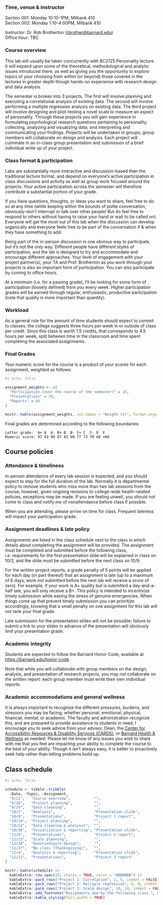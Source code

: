 ### Time, venue & instructor

Section 001: Monday 10:10-1PM, Milbank 410       
Section 002: Monday 1:10-4:00PM, Milbank 410


Instructor: Dr. Rob Brotherton (<rbrother@barnard.edu>)       
Office hour: TBC




### Course overview

This lab will usually be taken concurrently with BC2125 Personality lecture. It will expand upon some of the theoretical, methodological and analytic issues introduced there, as well as giving you the opportunity to explore topics of your choosing from within (or beyond) those covered in the lectures in greater depth though hands-on experience with research design and data analysis.


The semester is broken into 3 projects. The first will involve planning and executing a correlational analysis of existing data. The second will involve performing a multiple regression analysis on existing data. The third project will involve designing and pilot-testing a novel scale to measure an aspect of personality. Through these projects you will gain experience in formulating psychological research questions pertaining to personality; collecting, analyzing and visualizing data; and interpreting and communicating your findings. Projects will be undertaken in groups; group members will collaborate on design and analysis. Each project will culminate in an in-class group presentation and submission of a brief individual write up of your project.



### Class format & participation

Labs are substantially more interactive and discussion-based than the traditional lecture format, and depend on everyone’s active participation in class discussions and activity as well as group work focused around the projects. Your active participation across the semester will therefore contribute a substantial portion of your grade. 

If you have questions, thoughts, or ideas you want to share, feel free to do so at any time (while keeping within the bounds of polite conversation, obviously--don't interrupt or talk over other people! But do feel free to respond to others without having to raise your hand or wait to be called on). Everyone will get the most out of this lab when the discussion can develop organically and everyone feels free to be part of the conversation if & when they have something to add.

Being part of the in-person discussion is one obvious way to participate, but it’s not the only way. Different people have different styles of participation, and the lab is designed to try and accommodate and encourage different approaches. Your level of engagement with your project partner(s), your TA and Prof. Brotherton as you work through your projects is also an important form of participation. You can also participate by coming to office hours.

At a minimum (i.e. for a passing grade), I’ll be looking for some form of participation (loosely defined) from you every week. Higher participation grades will be earned through regular, enthusiastic, productive participation (note that quality is more important than quantity).



### Workload

As a general rule for the amount of time students should expect to commit to classes, the college suggests three hours per week in or outside of class per credit. Since this class is worth 1.5 credits, that corresponds to 4.5 hours per week, split between time in the classroom and time spent completing the associated assignments.



### Final Grades

Your numeric score for the course is a product of your scores for each assignment, weighted as follows:

```r
#| echo: false

assignment_weights <- c(
  "Participation (over the course of the semester)" = 10,
  "Presentations" = 30,
  "Reports" = 60
)

knitr::kable(assignment_weights, col.names = "Weight (%)", format.args = )

```


Final grades are determined according to the following boundaries:

    Letter grade:  A+ A  A-	B+ B  B- C+ C  C- D  F
    Numeric score: 97 93 90 87 83 80 77 73 70 60 <60



## Course policies

### Attendance & timeliness

In-person attendance of every lab session is expected, and you should expect to stay for the full duration of the lab. Normally it is departmental policy to remove students who miss more than two lab sessions from the course; however, given ongoing revisions to college-wide health-related policies, exceptions may be made. If you are feeling unwell, you should not come to class and notify me of nonattendance before class if possible.

When you are attending, please arrive on time for class. Frequent lateness will impact your participation grade.


### Assignment deadlines & late policy

Assignments are listed in the class schedule next to the class in which details about completing the assignment will be provided. The assignment must be completed and submitted before the following class, i.e. requirements for the first presentation slide will be explained in class on 10/2, and the slide must be submitted before the next class on 10/9.

For the written project reports, a grade penalty of 5 points will be applied for each day (or part thereof) that an assignment is late (up to a maximum of 6 days; work not submitted before the next lab will receive a score of zero). For example, if your work is A+ quality but is submitted a day-and-a-half late, you will only receive a B+. This policy is intended to incentivize timely submission while easing the stress of genuine emergencies. When things come up that prevent timely submission you can prioritize accordingly, knowing that a small penalty on one assignment for this lab will not tank your final grade.

Late submission for the presentation slides will not be possible; failure to submit a link to your slides in advance of the presentation will obviously limit your presentation grade.


### Academic integrity

Students are expected to follow the Barnard Honor Code, available at <https://barnard.edu/honor-code>.

Note that while you will collaborate with group members on the design, analysis, and presentation of research projects, you may not collaborate on the written report: each group member must write their own individual reports. 


### Academic accommodations and general wellness

It is always important to recognize the different pressures, burdens, and stressors you may be facing, whether personal, emotional, physical, financial, mental, or academic. The faculty and administration recognize this, and are prepared to provide assistance to students in need. I encourage you to seek advice from your advisor, Dean, the [Center for Accessibility Resources & Disability Services (CARDS)](https://barnard.edu/disability-services), or [Barnard Health & Wellness](https://barnard.edu/health-wellness) as needed. Please let me know of any issues you wish to share with me that you feel are impacting your ability to complete the course to the best of your ability. Though it isn’t always easy, it is better to proactively seek help rather than letting problems build up.



## Class schedule

```r
#| echo: false

schedule <- tibble::tribble(
  ~Date, ~Topic, ~Assignment,
  "9/11",   "Course overview",           "",
  "9/18",   "Project planning",          "",
  "9/25",   "Data cleaning",             "",
  "10/2",   "Analysis",                  "Presentation slide",
  "10/9",   "Presentations",             "Project 1 report",
  "10/16",  "Project planning",          "",
  "10/23",  "Data cleaning & analysis",  "",
  "10/30",  "Visualization & reporting", "Presentation slide",
  "11/6",   "Presentations",             "Project 2 report",
  "11/13",  "Scale planning",            "",
  "11/20",  "Questionnaire design",      "",
  "11/27",  "No class (Thanksgiving)",   "",
  "12/4",   "Analysis & reporting",      "Presentation slide",
  "12/11",  "Presentations",             "Project 3 report"
)

knitr::kable(schedule) |>
  kableExtra::row_spec(12, italic = TRUE, color = "#BBBBBB") |>
  kableExtra::pack_rows("Project 1: Correlation", 2, 5, indent = FALSE) |>
  kableExtra::pack_rows("Project 2: Multiple regression", 6, 9, indent = FALSE) |>
  kableExtra::pack_rows("Project 3: Scale design", 10, 14, indent = FALSE) |>
  kableExtra::add_footnote("Assignments due by the following class.", notation = "symbol") |>
  kableExtra::kable_styling(full_width = TRUE)

```
